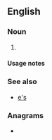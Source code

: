 {{also|Appendix:Variations of "es"}}
==English==

===Noun===
{{head|en|noun plural form}}

# {{plural of|E|lang=en}}

====Usage notes====
{{U:en:plurals of letters}}

===See also===
* [[e's]]

===Anagrams===
* {{anagrams|en|SE|Se.|se}}